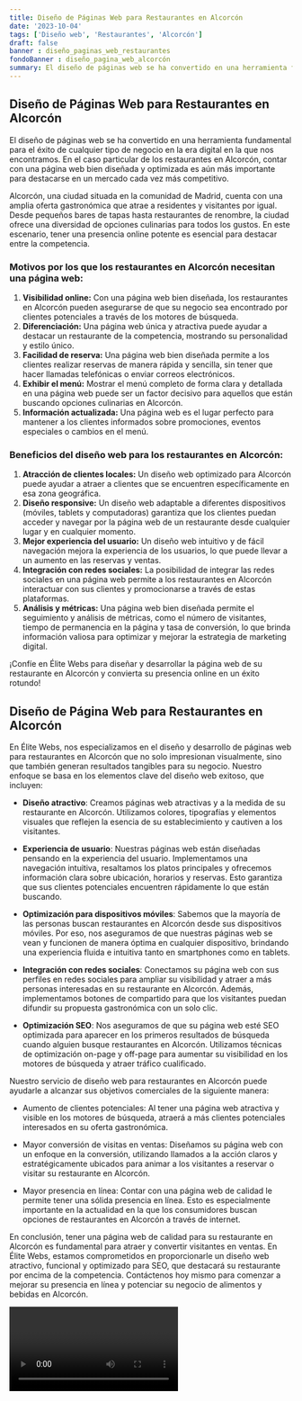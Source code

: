 ```yaml
---
title: Diseño de Páginas Web para Restaurantes en Alcorcón
date: '2023-10-04'
tags: ['Diseño web', 'Restaurantes', 'Alcorcón']
draft: false
banner : diseño_paginas_web_restaurantes
fondoBanner : diseño_pagina_web_alcorcón
summary: El diseño de páginas web se ha convertido en una herramienta fundamental para el éxito de cualquier tipo de negocio en la era digital en la que nos encontramos. En el caso particular de los restaurantes en Alcorcón, contar con una página web bien diseñada y optimizada es aún más importante para destacarse en un mercado cada vez más competitivo.
---
```


## **Diseño de Páginas Web para Restaurantes en Alcorcón**

El diseño de páginas web se ha convertido en una herramienta fundamental para el éxito de cualquier tipo de negocio en la era digital en la que nos encontramos. En el caso particular de los restaurantes en Alcorcón, contar con una página web bien diseñada y optimizada es aún más importante para destacarse en un mercado cada vez más competitivo.

Alcorcón, una ciudad situada en la comunidad de Madrid, cuenta con una amplia oferta gastronómica que atrae a residentes y visitantes por igual. Desde pequeños bares de tapas hasta restaurantes de renombre, la ciudad ofrece una diversidad de opciones culinarias para todos los gustos. En este escenario, tener una presencia online potente es esencial para destacar entre la competencia.

### **Motivos por los que los restaurantes en Alcorcón necesitan una página web:**

1. **Visibilidad online:** Con una página web bien diseñada, los restaurantes en Alcorcón pueden asegurarse de que su negocio sea encontrado por clientes potenciales a través de los motores de búsqueda.
2. **Diferenciación:** Una página web única y atractiva puede ayudar a destacar un restaurante de la competencia, mostrando su personalidad y estilo único.
3. **Facilidad de reserva:** Una página web bien diseñada permite a los clientes realizar reservas de manera rápida y sencilla, sin tener que hacer llamadas telefónicas o enviar correos electrónicos.
4. **Exhibir el menú:** Mostrar el menú completo de forma clara y detallada en una página web puede ser un factor decisivo para aquellos que están buscando opciones culinarias en Alcorcón.
5. **Información actualizada:** Una página web es el lugar perfecto para mantener a los clientes informados sobre promociones, eventos especiales o cambios en el menú.

### **Beneficios del diseño web para los restaurantes en Alcorcón:**

1. **Atracción de clientes locales:** Un diseño web optimizado para Alcorcón puede ayudar a atraer a clientes que se encuentren específicamente en esa zona geográfica.
2. **Diseño responsive:** Un diseño web adaptable a diferentes dispositivos (móviles, tablets y computadoras) garantiza que los clientes puedan acceder y navegar por la página web de un restaurante desde cualquier lugar y en cualquier momento.
3. **Mejor experiencia del usuario:** Un diseño web intuitivo y de fácil navegación mejora la experiencia de los usuarios, lo que puede llevar a un aumento en las reservas y ventas.
4. **Integración con redes sociales:** La posibilidad de integrar las redes sociales en una página web permite a los restaurantes en Alcorcón interactuar con sus clientes y promocionarse a través de estas plataformas.
5. **Análisis y métricas:** Una página web bien diseñada permite el seguimiento y análisis de métricas, como el número de visitantes, tiempo de permanencia en la página y tasa de conversión, lo que brinda información valiosa para optimizar y mejorar la estrategia de marketing digital.

¡Confíe en Élite Webs para diseñar y desarrollar la página web de su restaurante en Alcorcón y convierta su presencia online en un éxito rotundo!

<GifSeo />

<Cta />

## Diseño de Página Web para Restaurantes en Alcorcón

En Élite Webs, nos especializamos en el diseño y desarrollo de páginas web para restaurantes en Alcorcón que no solo impresionan visualmente, sino que también generan resultados tangibles para su negocio. Nuestro enfoque se basa en los elementos clave del diseño web exitoso, que incluyen:

- **Diseño atractivo**: Creamos páginas web atractivas y a la medida de su restaurante en Alcorcón. Utilizamos colores, tipografías y elementos visuales que reflejen la esencia de su establecimiento y cautiven a los visitantes.

- **Experiencia de usuario**: Nuestras páginas web están diseñadas pensando en la experiencia del usuario. Implementamos una navegación intuitiva, resaltamos los platos principales y ofrecemos información clara sobre ubicación, horarios y reservas. Esto garantiza que sus clientes potenciales encuentren rápidamente lo que están buscando.

- **Optimización para dispositivos móviles**: Sabemos que la mayoría de las personas buscan restaurantes en Alcorcón desde sus dispositivos móviles. Por eso, nos aseguramos de que nuestras páginas web se vean y funcionen de manera óptima en cualquier dispositivo, brindando una experiencia fluida e intuitiva tanto en smartphones como en tablets.

- **Integración con redes sociales**: Conectamos su página web con sus perfiles en redes sociales para ampliar su visibilidad y atraer a más personas interesadas en su restaurante en Alcorcón. Además, implementamos botones de compartido para que los visitantes puedan difundir su propuesta gastronómica con un solo clic.

- **Optimización SEO**: Nos aseguramos de que su página web esté SEO optimizada para aparecer en los primeros resultados de búsqueda cuando alguien busque restaurantes en Alcorcón. Utilizamos técnicas de optimización on-page y off-page para aumentar su visibilidad en los motores de búsqueda y atraer tráfico cualificado.

Nuestro servicio de diseño web para restaurantes en Alcorcón puede ayudarle a alcanzar sus objetivos comerciales de la siguiente manera:

- Aumento de clientes potenciales: Al tener una página web atractiva y visible en los motores de búsqueda, atraerá a más clientes potenciales interesados en su oferta gastronómica. 

- Mayor conversión de visitas en ventas: Diseñamos su página web con un enfoque en la conversión, utilizando llamados a la acción claros y estratégicamente ubicados para animar a los visitantes a reservar o visitar su restaurante en Alcorcón.

- Mayor presencia en línea: Contar con una página web de calidad le permite tener una sólida presencia en línea. Esto es especialmente importante en la actualidad en la que los consumidores buscan opciones de restaurantes en Alcorcón a través de internet.

En conclusión, tener una página web de calidad para su restaurante en Alcorcón es fundamental para atraer y convertir visitantes en ventas. En Élite Webs, estamos comprometidos en proporcionarle un diseño web atractivo, funcional y optimizado para SEO, que destacará su restaurante por encima de la competencia. Contáctenos hoy mismo para comenzar a mejorar su presencia en línea y potenciar su negocio de alimentos y bebidas en Alcorcón.

<Video />

<CtaBot job='Restaurantes' city='Alcorcón'/>

<Gmaps query='Alcorcón+españa+maps' />